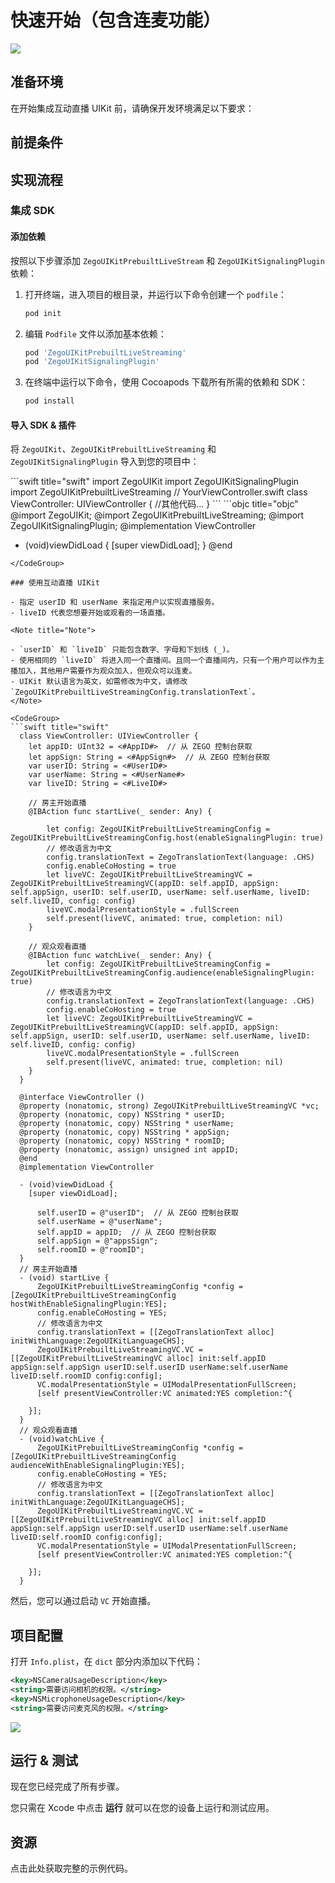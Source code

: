 
# 快速开始（包含连麦功能）


<Frame width="512" height="auto" caption="">
  <img src="https://storage.zego.im/sdk-doc/Pics/ZegoUIKit/Flutter/live_with_cohosting2.gif" />
</Frame>

## 准备环境

在开始集成互动直播 UIKit 前，请确保开发环境满足以下要求：

<EnviromentRequiremenZh/>

## 前提条件

<UIKitCreateAccountAndServicesZh/>

## 实现流程
### 集成 SDK

#### 添加依赖

按照以下步骤添加 `ZegoUIKitPrebuiltLiveStream` 和 `ZegoUIKitSignalingPlugin` 依赖：

1. 打开终端，进入项目的根目录，并运行以下命令创建一个 `podfile`：

    ```bash
    pod init
    ```

2. 编辑 `Podfile` 文件以添加基本依赖：

    ```bash
    pod 'ZegoUIKitPrebuiltLiveStreaming'
    pod 'ZegoUIKitSignalingPlugin'
    ```

3. 在终端中运行以下命令，使用 Cocoapods 下载所有所需的依赖和 SDK：

    ```bash
    pod install
    ```

#### 导入 SDK & 插件

将 `ZegoUIKit`、`ZegoUIKitPrebuiltLiveStreaming` 和 `ZegoUIKitSignalingPlugin` 导入到您的项目中：

<CodeGroup>
```swift title="swift"
import ZegoUIKit
import ZegoUIKitSignalingPlugin
import ZegoUIKitPrebuiltLiveStreaming
// YourViewController.swift
class ViewController: UIViewController {
    //其他代码...
}
```
```objc title="objc"
@import ZegoUIKit;
@import ZegoUIKitPrebuiltLiveStreaming;
@import ZegoUIKitSignalingPlugin;
@implementation ViewController

- (void)viewDidLoad {
  [super viewDidLoad];
}
@end
```
</CodeGroup>

### 使用互动直播 UIKit

- 指定 userID 和 userName 来指定用户以实现直播服务。
- liveID 代表您想要开始或观看的一场直播。

<Note title="Note">

- `userID` 和 `liveID` 只能包含数字、字母和下划线 (_)。
- 使用相同的 `liveID` 将进入同一个直播间。且同一个直播间内，只有一个用户可以作为主播加入，其他用户需要作为观众加入，但观众可以连麦。
- UIKit 默认语言为英文，如需修改为中文，请修改 `ZegoUIKitPrebuiltLiveStreamingConfig.translationText`。
</Note>

<CodeGroup>
```swift title="swift"
  class ViewController: UIViewController {
    let appID: UInt32 = <#AppID#>  // 从 ZEGO 控制台获取
    let appSign: String = <#AppSign#>  // 从 ZEGO 控制台获取
    var userID: String = <#UserID#>
    var userName: String = <#UserName#>
    var liveID: String = <#LiveID#>

    // 房主开始直播
    @IBAction func startLive(_ sender: Any) {
        
        let config: ZegoUIKitPrebuiltLiveStreamingConfig = ZegoUIKitPrebuiltLiveStreamingConfig.host(enableSignalingPlugin: true)
        // 修改语言为中文
        config.translationText = ZegoTranslationText(language: .CHS)
        config.enableCoHosting = true
        let liveVC: ZegoUIKitPrebuiltLiveStreamingVC = ZegoUIKitPrebuiltLiveStreamingVC(appID: self.appID, appSign: self.appSign, userID: self.userID, userName: self.userName, liveID: self.liveID, config: config)
        liveVC.modalPresentationStyle = .fullScreen
        self.present(liveVC, animated: true, completion: nil)
    }

    // 观众观看直播
    @IBAction func watchLive(_ sender: Any) {
        let config: ZegoUIKitPrebuiltLiveStreamingConfig = ZegoUIKitPrebuiltLiveStreamingConfig.audience(enableSignalingPlugin: true)
        // 修改语言为中文
        config.translationText = ZegoTranslationText(language: .CHS)
        config.enableCoHosting = true
        let liveVC: ZegoUIKitPrebuiltLiveStreamingVC = ZegoUIKitPrebuiltLiveStreamingVC(appID: self.appID, appSign: self.appSign, userID: self.userID, userName: self.userName, liveID: self.liveID, config: config)
        liveVC.modalPresentationStyle = .fullScreen
        self.present(liveVC, animated: true, completion: nil)
    }
  }
  ```
```objc title="objc"
  @interface ViewController ()
  @property (nonatomic, strong) ZegoUIKitPrebuiltLiveStreamingVC *vc;
  @property (nonatomic, copy) NSString * userID;
  @property (nonatomic, copy) NSString * userName;
  @property (nonatomic, copy) NSString * appSign;
  @property (nonatomic, copy) NSString * roomID;
  @property (nonatomic, assign) unsigned int appID;
  @end
  @implementation ViewController

  - (void)viewDidLoad {
    [super viewDidLoad];
    
      self.userID = @"userID";  // 从 ZEGO 控制台获取
      self.userName = @"userName";
      self.appID = appID;  // 从 ZEGO 控制台获取
      self.appSign = @"appsSign";
      self.roomID = @"roomID";
  }
  // 房主开始直播
  - (void) startLive {
      ZegoUIKitPrebuiltLiveStreamingConfig *config = [ZegoUIKitPrebuiltLiveStreamingConfig hostWithEnableSignalingPlugin:YES];
      config.enableCoHosting = YES;
      // 修改语言为中文
      config.translationText = [[ZegoTranslationText alloc] initWithLanguage:ZegoUIKitLanguageCHS];
      ZegoUIKitPrebuiltLiveStreamingVC.VC = [[ZegoUIKitPrebuiltLiveStreamingVC alloc] init:self.appID appSign:self.appSign userID:self.userID userName:self.userName liveID:self.roomID config:config];
      VC.modalPresentationStyle = UIModalPresentationFullScreen;
      [self presentViewController:VC animated:YES completion:^{
      
    }];
  }
  // 观众观看直播
  - (void)watchLive {
      ZegoUIKitPrebuiltLiveStreamingConfig *config = [ZegoUIKitPrebuiltLiveStreamingConfig audienceWithEnableSignalingPlugin:YES];
      config.enableCoHosting = YES;
      // 修改语言为中文
      config.translationText = [[ZegoTranslationText alloc] initWithLanguage:ZegoUIKitLanguageCHS];
      ZegoUIKitPrebuiltLiveStreamingVC.VC = [[ZegoUIKitPrebuiltLiveStreamingVC alloc] init:self.appID appSign:self.appSign userID:self.userID userName:self.userName liveID:self.roomID config:config];
      VC.modalPresentationStyle = UIModalPresentationFullScreen;
      [self presentViewController:VC animated:YES completion:^{
      
    }];
  }
  ```
</CodeGroup>

然后，您可以通过启动 `VC` 开始直播。

## 项目配置

打开 `Info.plist`，在 `dict` 部分内添加以下代码：

```xml
<key>NSCameraUsageDescription</key>
<string>需要访问相机的权限。</string>
<key>NSMicrophoneUsageDescription</key>
<string>需要访问麦克风的权限。</string>
```

<Frame width="512" height="auto" caption="">
  <img src="https://storage.zego.im/sdk-doc/Pics/ZegoUIKit/iOS/add_mic_camera_permissions.png" />
</Frame>

## 运行 & 测试

现在您已经完成了所有步骤。

您只需在 Xcode 中点击 **运行** 就可以在您的设备上运行和测试应用。

## 资源

<CardGroup cols={2}>
<Card title="示例代码" href="https://github.com/ZEGOCLOUD/zego_uikit_prebuilt_live_streaming_example_ios" target="_blank">
  点击此处获取完整的示例代码。
</Card>
</CardGroup>
